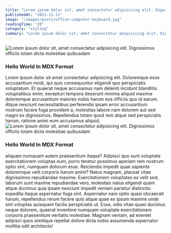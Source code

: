 ```yaml
---
title: "Lorem ipsum dolor sit, amet consectetur adipisicing elit. Dignissimos officiis totam dicta molestiae quibusdam"
publishedAt: "2021-11-11"
image: "/images/posts/office-computer-keyboard.jpg"
readingTime: "20"
category: "styling"
summary: "Lorem ipsum dolor sit, amet consectetur adipisicing elit. Dignissimos officiis totam dicta molestiae quibusdam omnis eaque doloribus eos incidunt deserunt!"
---
```


<Div
  position="relative"
  height="600px"
  width="100%"
  curve="sm"
  overflow="hidden"
  my="4"
>
  <Image
    alt="Lorem ipsum dolor sit, amet consectetur adipisicing elit. Dignissimos officiis totam dicta molestiae quibusdam"
    src="/images/posts/office-computer-keyboard.jpg"
    layout="fill"
    fit="cover"
    placeholder="blur"
    blurDataURL="/images/posts/office-computer-keyboard.jpg"
    priority
  />
</Div>

### Hello World In MDX Format

<Text mb="2" tag="p">
  Lorem ipsum dolor sit amet consectetur adipisicing elit. Doloremque esse
  accusantium modi, qui quis consequuntur eligendi quo perspiciatis voluptatum.
</Text>
<Text mb="2" tag="p">
  Et quaerat neque accusamus nam deleniti incidunt blanditiis voluptatibus enim,
  excepturi tempora deserunt minima aliquid maxime doloremque accusantium
  maiores nobis harum eos officiis quo id earum.
</Text>
<Text mb="2" tag="p">
  Atque nesciunt necessitatibus perferendis ipsam error accusantium nostrum
  facere fuga provident a, molestias labore nam dolorem aut sed magni ex
  dignissimos. Repellendus totam quod rem atque sed perspiciatis harum, ratione
  animi eum accusamus aliquid,
</Text>
<Div
  position="relative"
  height="600px"
  width="100%"
  curve="sm"
  overflow="hidden"
  my="4"
>
  <Image
    alt="Lorem ipsum dolor sit, amet consectetur adipisicing elit. Dignissimos officiis totam dicta molestiae quibusdam"
    src="/images/posts/office-computer-keyboard.jpg"
    layout="fill"
    fit="cover"
    placeholder="blur"
    blurDataURL="/images/posts/office-computer-keyboard.jpg"
    priority
  />
</Div>

### Hello World In MDX Format

<Text mb="2" tag="p">
  aliquam numquam autem praesentium itaque? Adipisci quo sunt voluptate
  exercitationem voluptas eum, porro tenetur possimus aperiam rem nostrum optio
  sint, numquam dolorum esse. Reiciendis impedit quae sapiente doloremque velit
  corporis harum animi? Natus magnam,
</Text>
<Text mb="2" tag="p">
  placeat vitae dignissimos repudiandae maxime. Exercitationem voluptates ex
  velit sed, laborum sunt maxime repudiandae vero, molestias natus eligendi quam
  atque ducimus quia ipsam nesciunt impedit veniam pariatur distinctio expedita
  itaque aspernatur fuga sint.
</Text>
<Text mb="2" tag="p">
  Aspernatur nam optio quasi obcaecati harum, repellendus rerum facere quis
  atque quae ex ipsum maxime unde sint voluptas quisquam facilis perspiciatis
  ut. Esse, odio vitae quasi ducimus neque dolorem, quaerat inventore numquam
  voluptate exercitationem corporis praesentium veritatis molestiae.
</Text>
<Text mb="2" tag="p">
  Magnam veniam, ad eveniet adipisci quos similique repellat dolore dicta nobis
  assumenda aspernatur mollitia odit architecto!
</Text>
